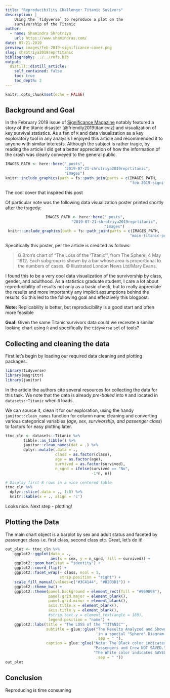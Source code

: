 ```yaml
---
title: "Reproducibility Challenge: Titanic Suvivors"
description: |
    Using the `Tidyverse` to reproduce a plot on the
    survivorship of the Titanic
author:
  - name: Shamindra Shrotriya
    url: https://www.shamindras.com/
date: 07-21-2019
preview: images/feb-2019-significance-cover.png
slug: shrotriya2019reprtitanic
bibliography: ../../refs.bib
output:
  distill::distill_article:
    self_contained: false
    toc: true
    toc_depth: 2
---
```


```r
knitr::opts_chunk$set(echo = FALSE)
```

## Background and Goal

In the February 2019 issue of [Significance Magazine](https://rss.onlinelibrary.wiley.com/doi/full/10.1111/j.1740-9713.2019.01229.x) notably featured a story
of the titanic disaster [@friendly2019titanicviz] and visualization of key survival statistics. As a fan
of `R` and data visualization as a key exploratory tool in any analysis I 
enjoyed this article and recommended it to anyone with similar interests. Although the subject is rather tragic, by reading the article I did get a better appreciation of how the information of the crash was clearly conveyed to 
the general public.

<aside>
```r
IMAGES_PATH <- here::here("_posts",
                          "2019-07-21-shrotriya2019reprtitanic",
                          "images")
knitr::include_graphics(path = fs::path_join(parts = c(IMAGES_PATH, 
                                                       "feb-2019-significance-cover.png")))
```
The cool cover that inspired this post
</aside>

Of particular note was the following data visualization poster printed shortly 
after the tragedy:

<center>
```r
IMAGES_PATH <- here::here("_posts",
                          "2019-07-21-shrotriya2019reprtitanic",
                          "images")
knitr::include_graphics(path = fs::path_join(parts = c(IMAGES_PATH, 
                                                       "main-titanic-poster.png")))
```
</center>

Specifically this poster, per the article is credited as follows:

> G.Bron's chart of “The Loss of the ‘Titanic'”, from The Sphere, 4 May 1912. 
Each subgroup is shown by a bar whose area is proportional to the numbers of cases. 
© Illustrated London News Ltd/Mary Evans.

I found this to be a very cool data visualization of
the survivorship by class, gender, and adulthood. As a statistics graduate student, I care a lot about reproducibility of results not only as a basic check, but to really appreciate the results and more importantly any implicit assumptions behind the results.
So this led to the following goal and effectively this
blogpost:

<aside>
**Note:** Replicability is better, but reproducibility is a good start and often more feasible
</aside>

**Goal:** Given the same Titanic survivors data could we recreate a similar looking chart 
using `R` and specifically the `tidyverse` set 
of tools?

## Collecting and cleaning the data

First let's begin by loading our required data cleaning and 
plotting packages.

```r
library(tidyverse)
library(magrittr)
library(janitor)
```

In the article the authors cite several resources for collecting the data for this task. We note that the 
data is already *pre-baked* into `R` and located in `datasets::Titanic` when `R` loads.

We can source it, clean it for our exploration, using
the handy `janitor::clean_names` function for column
name cleaning and converting various categorical variables 
(*age, sex, survivorship, and passenger class*) to
factors for easy plotting later.

```r
ttnc_cln <- datasets::Titanic %>% 
        tibble::as_tibble() %>% 
        janitor::clean_names(dat = .) %>% 
        dplyr::mutate(.data = .,
                      class = as.factor(class),
                      age = as.factor(age),
                      survived = as.factor(survived),
                      n_sgnd = ifelse(survived == "No",
                                      -1*n, n))

# Display first 8 rows in a nice centered table
ttnc_cln %>% 
  dplyr::slice(.data = ., 1:8) %>% 
  knitr::kable(x = ., align = 'c')
```

Looks nice. Next step - plotting!

## Plotting the Data

The main chart object is a barplot by sex and adult status and faceted by passenger class i.e. first class, second class etc. Great, let's do it!

```r
out_plot <- ttnc_cln %>% 
    ggplot2::ggplot(data = ., 
                    aes(x = sex, y = n_sgnd, fill = survived)) +
    ggplot2::geom_bar(stat = "identity") +
    ggplot2::coord_flip() +
    ggplot2::facet_wrap(~ class, ncol = 1, 
                        strip.position = "right") +
    scale_fill_manual(values=c("#3C4144", "#D2D3D1")) +
    ggplot2::theme_bw() +
    ggplot2::theme(panel.background = element_rect(fill = "#969898"),
                   panel.grid.major = element_blank(), 
                   panel.grid.minor = element_blank(),
                   axis.title.x = element_blank(),
                   axis.title.y = element_blank(),
                   #strip.text.y = element_text(angle = 180),
                   legend.position = "none") +
    ggplot2::labs(title = 'The LOSS of the "TITANIC"',
                  subtitle = glue::glue("The Results Analyzed and Shown",
                                        'in a special "Sphere" Diagram',
                                        .sep = " "), 
                  caption = glue::glue("Note: The Black color indicates",
                                       "Passengers and Crew NOT SAVED.", 
                                       "The White color indicates SAVED.",
                                        .sep = " "))
out_plot
```

## Conclusion

Reproducing is time consuming